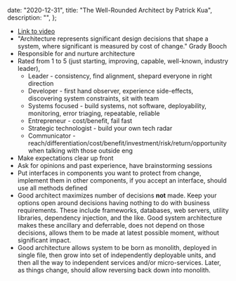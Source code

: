 
  date: "2020-12-31",
  title: "The Well-Rounded Architect by Patrick Kua",
  description: "",
};


- [Link to video](https://www.oreilly.com/library/view/oreilly-software-architecture/9781491958490/video284896.html)
- "Architecture represents significant design decisions that shape a system, where significant is measured by cost of change." Grady Booch
- Responsible for and nurture architecture
- Rated from 1 to 5 (just starting, improving, capable, well-known, industry leader),
  - Leader - consistency, find alignment, shepard everyone in right direction
  - Developer - first hand observer, experience side-effects, discovering system constraints, sit with team
  - Systems focused - build systems, not software, deployability, monitoring, error triaging, repeatable, reliable
  - Entrepreneur - cost/benefit, fail fast
  - Strategic technologist - build your own tech radar
  - Communicator - reach/differentiation/cost/benefit/investment/risk/return/opportunity when talking with those outside eng
- Make expectations clear up front
- Ask for opinions and past experience, have brainstorming sessions
- Put interfaces in components you want to protect from change, implement them in other components, if you accept an interface, should use all methods defined
- Good architect maximizes number of decisions **not** made. Keep your options open around decisions having nothing to do with business requirements. These include frameworks, databases, web servers, utility libraries, dependency injection, and the like. Good system architecture makes these ancillary and deferrable, does not depend on those decisions, allows them to be made at latest possible moment, without significant impact.
- Good architecture allows system to be born as monolith, deployed in single file, then grow into set of independently deployable units, and then all the way to independent services and/or micro-services. Later, as things change, should allow reversing back down into monolith.
